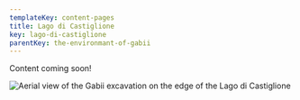 ```yaml
---
templateKey: content-pages
title: Lago di Castiglione
key: lago-di-castiglione
parentKey: the-environmant-of-gabii
---
```

Content coming soon!



![](/assets/aerial-photos_2010_-17-.jpg "Aerial view of the Gabii excavation on the edge of the Lago di Castiglione ")

